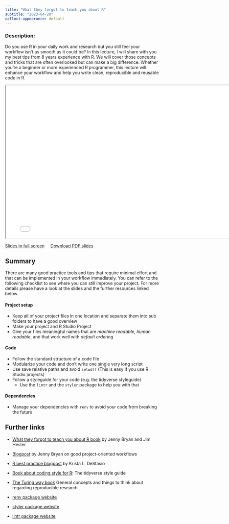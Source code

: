```yaml
---
title: "What they forgot to teach you about R"
subtitle: "2023-04-20"
callout-appearance: default
---
```


### Description:

Do you use R in your daily work and research but you still feel your workflow isn't as smooth as it could be? In this lecture, I will share with you my best tips from 8 years experience with R. We will cover those concepts and tricks that are often overlooked but can make a big difference. Whether you're a beginner or more experienced R programmer, this lecture will enhance your workflow and help you write clean, reproducible and reusable code in R.

```{=html}
<iframe class="slide-deck" width="780" height="500" src="../slides/2023_04_20_what_they_forgot_to_teach_you.html"></iframe>
```

[Slides in full screen](../slides/2023_04_20_what_they_forgot_to_teach_you.html){target="_blank"} &nbsp;&nbsp;&nbsp; <a href="../slides/2023_04_20_what_they_forgot_to_teach_you.pdf" download>Download PDF slides</a>

## Summary

There are many good practice tools and tips that require minimal effort and that
can be implemented in your workflow immediately. You can refer to the following 
checklist to see where you can still improve your project. For more details please
have a look at the slides and the further resources linked below.

#### Project setup

- Keep all of your project files in one location and separate them into sub folders to
have a good overview
- Make your project and R Studio Project
- Give your files meaningful names that are *machine readable*, *human readable*, and that
work well with *default ordering*

#### Code

- Follow the standard structure of a code file
- Modularize your code and don't write one single very long script
- Use save relative paths and avoid `setwd()` (This is easy if you use R Studio projects)
- Follow a styleguide for your code (e.g. the tidyverse styleguide)
  - Use the `lintr` and the `styler` package to help you with that

#### Dependencies

- Manage your dependencies with `renv` to avoid your code from breaking the future
  
## Further links

- [What they forgot to teach you about R book](https://rstats.wtf/) by Jenny Bryan and Jim Hester
- [Blogpost](https://www.tidyverse.org/blog/2017/12/workflow-vs-script/) by Jenny Bryan on good project-oriented workflows
- [R best practice blogpost](https://kdestasio.github.io/post/r_best_practices/) by Krista L. DeStasio
- [Book about coding style for R](https://style.tidyverse.org/): The tidyverse style guide
- [The Turing way book](https://the-turing-way.netlify.app/index.html) General concepts and things to think about regarding reproducible research

- [renv package website](https://rstudio.github.io/renv/articles/renv.html)
- [styler package website](https://styler.r-lib.org/)
- [lintr package website](https://lintr.r-lib.org/)
